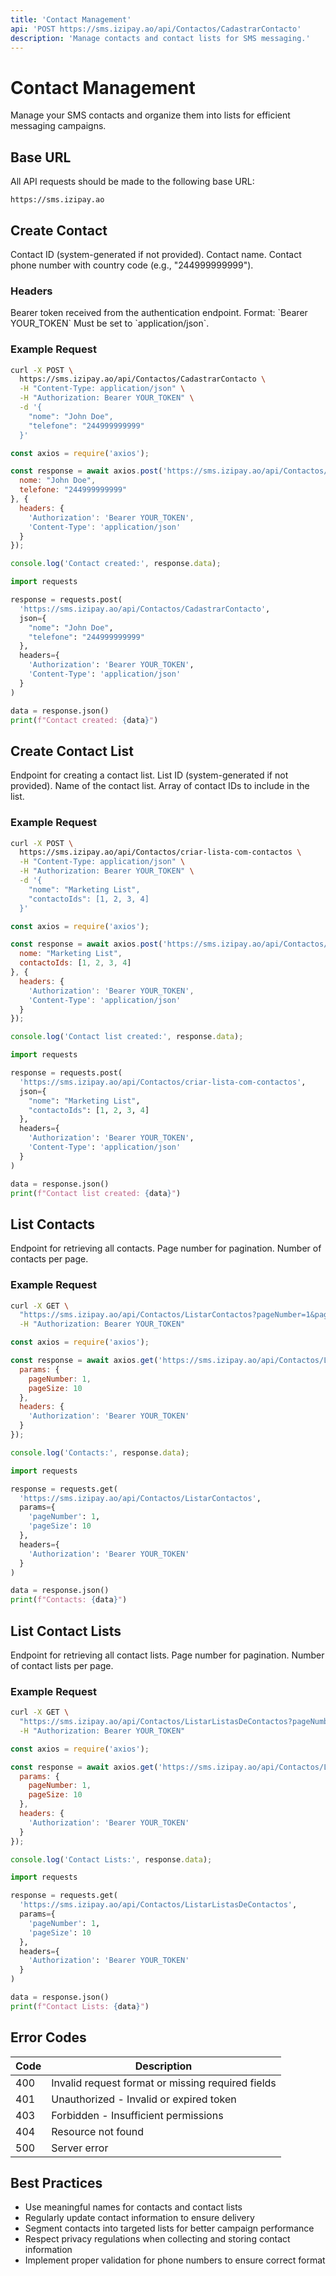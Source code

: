 ```yaml
---
title: 'Contact Management'
api: 'POST https://sms.izipay.ao/api/Contactos/CadastrarContacto'
description: 'Manage contacts and contact lists for SMS messaging.'
---
```


# Contact Management

Manage your SMS contacts and organize them into lists for efficient messaging campaigns.

## Base URL

All API requests should be made to the following base URL:

```
https://sms.izipay.ao
```

## Create Contact

<ParamField body="id" type="integer">
  Contact ID (system-generated if not provided).
</ParamField>

<ParamField body="nome" type="string" required>
  Contact name.
</ParamField>

<ParamField body="telefone" type="string" required>
  Contact phone number with country code (e.g., "244999999999").
</ParamField>

### Headers

<ParamField header="Authorization" type="string" required>
  Bearer token received from the authentication endpoint. Format: `Bearer YOUR_TOKEN`
</ParamField>

<ParamField header="Content-Type" type="string" required>
  Must be set to `application/json`.
</ParamField>

### Example Request

<CodeGroup>

```bash cURL
curl -X POST \
  https://sms.izipay.ao/api/Contactos/CadastrarContacto \
  -H "Content-Type: application/json" \
  -H "Authorization: Bearer YOUR_TOKEN" \
  -d '{
    "nome": "John Doe",
    "telefone": "244999999999"
  }'
```

```javascript Node.js
const axios = require('axios');

const response = await axios.post('https://sms.izipay.ao/api/Contactos/CadastrarContacto', {
  nome: "John Doe",
  telefone: "244999999999"
}, {
  headers: {
    'Authorization': 'Bearer YOUR_TOKEN',
    'Content-Type': 'application/json'
  }
});

console.log('Contact created:', response.data);
```

```python Python
import requests

response = requests.post(
  'https://sms.izipay.ao/api/Contactos/CadastrarContacto',
  json={
    "nome": "John Doe",
    "telefone": "244999999999"
  },
  headers={
    'Authorization': 'Bearer YOUR_TOKEN',
    'Content-Type': 'application/json'
  }
)

data = response.json()
print(f"Contact created: {data}")
```

</CodeGroup>

## Create Contact List

<ParamField path="criar-lista-com-contactos" type="string">
  Endpoint for creating a contact list.
</ParamField>

<ParamField body="id" type="integer">
  List ID (system-generated if not provided).
</ParamField>

<ParamField body="nome" type="string" required>
  Name of the contact list.
</ParamField>

<ParamField body="contactoIds" type="array" required>
  Array of contact IDs to include in the list.
</ParamField>

### Example Request

<CodeGroup>

```bash cURL
curl -X POST \
  https://sms.izipay.ao/api/Contactos/criar-lista-com-contactos \
  -H "Content-Type: application/json" \
  -H "Authorization: Bearer YOUR_TOKEN" \
  -d '{
    "nome": "Marketing List",
    "contactoIds": [1, 2, 3, 4]
  }'
```

```javascript Node.js
const axios = require('axios');

const response = await axios.post('https://sms.izipay.ao/api/Contactos/criar-lista-com-contactos', {
  nome: "Marketing List",
  contactoIds: [1, 2, 3, 4]
}, {
  headers: {
    'Authorization': 'Bearer YOUR_TOKEN',
    'Content-Type': 'application/json'
  }
});

console.log('Contact list created:', response.data);
```

```python Python
import requests

response = requests.post(
  'https://sms.izipay.ao/api/Contactos/criar-lista-com-contactos',
  json={
    "nome": "Marketing List",
    "contactoIds": [1, 2, 3, 4]
  },
  headers={
    'Authorization': 'Bearer YOUR_TOKEN',
    'Content-Type': 'application/json'
  }
)

data = response.json()
print(f"Contact list created: {data}")
```

</CodeGroup>

## List Contacts

<ParamField path="ListarContactos" type="string">
  Endpoint for retrieving all contacts.
</ParamField>

<ParamField query="pageNumber" type="integer" default="1">
  Page number for pagination.
</ParamField>

<ParamField query="pageSize" type="integer" default="10">
  Number of contacts per page.
</ParamField>

### Example Request

<CodeGroup>

```bash cURL
curl -X GET \
  "https://sms.izipay.ao/api/Contactos/ListarContactos?pageNumber=1&pageSize=10" \
  -H "Authorization: Bearer YOUR_TOKEN"
```

```javascript Node.js
const axios = require('axios');

const response = await axios.get('https://sms.izipay.ao/api/Contactos/ListarContactos', {
  params: {
    pageNumber: 1,
    pageSize: 10
  },
  headers: {
    'Authorization': 'Bearer YOUR_TOKEN'
  }
});

console.log('Contacts:', response.data);
```

```python Python
import requests

response = requests.get(
  'https://sms.izipay.ao/api/Contactos/ListarContactos',
  params={
    'pageNumber': 1,
    'pageSize': 10
  },
  headers={
    'Authorization': 'Bearer YOUR_TOKEN'
  }
)

data = response.json()
print(f"Contacts: {data}")
```

</CodeGroup>

## List Contact Lists

<ParamField path="ListarListasDeContactos" type="string">
  Endpoint for retrieving all contact lists.
</ParamField>

<ParamField query="pageNumber" type="integer" default="1">
  Page number for pagination.
</ParamField>

<ParamField query="pageSize" type="integer" default="10">
  Number of contact lists per page.
</ParamField>

### Example Request

<CodeGroup>

```bash cURL
curl -X GET \
  "https://sms.izipay.ao/api/Contactos/ListarListasDeContactos?pageNumber=1&pageSize=10" \
  -H "Authorization: Bearer YOUR_TOKEN"
```

```javascript Node.js
const axios = require('axios');

const response = await axios.get('https://sms.izipay.ao/api/Contactos/ListarListasDeContactos', {
  params: {
    pageNumber: 1,
    pageSize: 10
  },
  headers: {
    'Authorization': 'Bearer YOUR_TOKEN'
  }
});

console.log('Contact Lists:', response.data);
```

```python Python
import requests

response = requests.get(
  'https://sms.izipay.ao/api/Contactos/ListarListasDeContactos',
  params={
    'pageNumber': 1,
    'pageSize': 10
  },
  headers={
    'Authorization': 'Bearer YOUR_TOKEN'
  }
)

data = response.json()
print(f"Contact Lists: {data}")
```

</CodeGroup>

## Error Codes

| Code | Description |
|------|-------------|
| 400  | Invalid request format or missing required fields |
| 401  | Unauthorized - Invalid or expired token |
| 403  | Forbidden - Insufficient permissions |
| 404  | Resource not found |
| 500  | Server error |

## Best Practices

- Use meaningful names for contacts and contact lists
- Regularly update contact information to ensure delivery
- Segment contacts into targeted lists for better campaign performance
- Respect privacy regulations when collecting and storing contact information
- Implement proper validation for phone numbers to ensure correct format 
